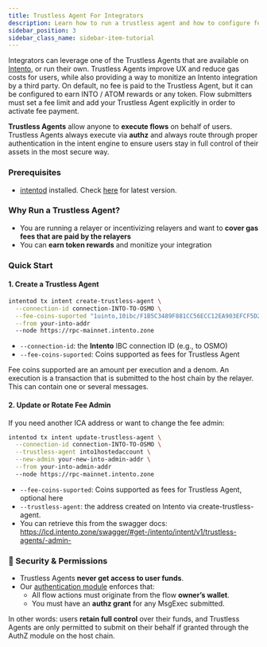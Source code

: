 ```yaml
---
title: Trustless Agent For Integrators
description: Learn how to run a trustless agent and how to configure fee admin for your integration
sidebar_position: 3
sidebar_class_name: sidebar-item-tutorial
---
```


Integrators can leverage one of the Trustless Agents that are available on [Intento](https://api-mainnet.intento.zone/intento/intent/v1/trustless-agents), or run their own.
Trustless Agents improve UX and reduce gas costs for users, while also providing a way to monitize an Intento integration by a third party. 
On default, no fee is paid to the Trustless Agent, but it can be configured to earn INTO / ATOM rewards or any token. Flow submitters must set a fee limit and add your Trustless Agent explicitly in order to activate fee payment.

**Trustless Agents** allow anyone to **execute flows** on behalf of users. Trustless Agents always execute via **authz** and always route through proper authentication in the intent engine to ensure users stay in full control of their assets in the most secure way.

### Prerequisites
- [intentod](https://github.com/trstlabs/intento) installed. Check [here](https://github.com/trstlabs/intento/releases) for latest version.
### Why Run a Trustless Agent?

- You are running a relayer or incentivizing relayers and want to **cover gas fees that are paid by the relayers**
- You can **earn token rewards** and monitize your integration

### Quick Start

#### 1. Create a Trustless Agent

```bash
intentod tx intent create-trustless-agent \
  --connection-id connection-INTO-TO-OSMO \
  --fee-coins-suported "1uinto,10ibc/F1B5C3489F881CC56ECC12EA903EFCF5D200B4D8123852C191A88A31AC79A8E4" \
  --from your-into-addr
  --node https://rpc-mainnet.intento.zone
```

- `--connection-id`: the **Intento** IBC connection ID (e.g., to OSMO)
- `--fee-coins-suported`: Coins supported as fees for Trustless Agent

Fee coins supported are an amount per execution and a denom. An execution is a transaction that is submitted to the host chain by the relayer. This can contain one or several messages.

#### 2. Update or Rotate Fee Admin

If you need another ICA address or want to change the fee admin:

```bash
intentod tx intent update-trustless-agent \
  --connection-id connection-INTO-TO-OSMO \
  --trustless-agent into1hostedaccount \
  --new-admin your-new-into-admin-addr \
  --from your-into-admin-addr
  --node https://rpc-mainnet.intento.zone
```

- `--fee-coins-suported`: Coins supported as fees for Trustless Agent, optional here
- `--trustless-agent`: the address created on Intento via create-trustless-agent.
- You can retrieve this from the swagger docs: https://lcd.intento.zone/swagger/#get-/intento/intent/v1/trustless-agents/-admin-

### 🔐 Security & Permissions

- Trustless Agents **never get access to user funds**.
- Our [authentication module](../reference/intent-engine/authentication) enforces that:
  - All flow actions must originate from the flow **owner’s wallet**.
  - You must have an **authz grant** for any MsgExec submitted.

In other words: users **retain full control** over their funds, and Trustless Agents are only permitted to submit on their behalf if granted through the AuthZ module on the host chain.